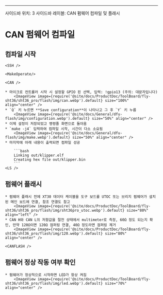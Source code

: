 ---
사이드바 위치: 3
사이드바 레이블: CAN 펌웨어 컴파일 및 플래시



# CAN 펌웨어 컴파일

## 컴파일 시작

    <SSH />

    <MakeOperate/>

    <CAN />

    * 마이크로 컨트롤러 시작 시 설정할 GPIO 핀 선택, 입력: !gpio13 (주의: 대문자입니다)
        <ImageView image={require('@site/docs/ProductDoc/ToolBoard/fly-sht36/sht36_pro/flash/img/can.webp').default} size="100%" align="center" />
    * `Q` 키 누르면 **Save configuration**이 나타나고 그 후 `Y` 키 누름
        <ImageView image={require('@site/docs/General/dfu-flash/img/configuration.webp').default} size="50%" align="center" />
    * 이제 설정이 저장되었고 명령줄 화면으로 돌아옴
    * `make -j4` 입력하여 컴파일 시작, 시간이 다소 소요됨
        <ImageView image={require('@site/docs/General/dfu-flash/img/make.webp').default} size="50%" align="center" />
    * 마지막에 아래 내용이 출력되면 컴파일 성공

        ```bash
        Linking out/klipper.elf
        Creating hex file out/klipper.bin
        ```
    <LS />


## 펌웨어 플래시

    * 펌웨어 플래시 전에 XT30 데이터 케이블을 도구 보드를 UTOC 또는 브리지 펌웨어가 설치된 메인 보드에 연결, 참조 연결도 참고
        <ImageView image={require('@site/docs/ProductDoc/ToolBoard/fly-sht36/sht36_pro/flash/img/sht36pro_utoc.webp').default} size="80%" align="left" />
    * CAN H와 CAN L의 저항값을 절전 상태에서 multimeter로 측정, 60Ω 정도 되는지 확인, 만약 120Ω이면 120Ω 점퍼링 연결, 40Ω 정도라면 점퍼링 제거
        <ImageView image={require('@site/docs/ProductDoc/ToolBoard/fly-sht36/sht36_pro/flash/img/120.webp').default} size="80%" align="center" />

    <CANFLASH />

## 펌웨어 정상 작동 여부 확인

    * 펌웨어가 정상적으로 시작하면 LED가 항상 켜짐
        <ImageView image={require('@site/docs/ProductDoc/ToolBoard/fly-sht36/sht36_pro/flash/img/led.webp').default} size="70%" align="center" />
